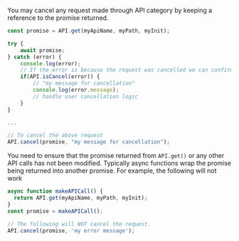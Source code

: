 You may cancel any request made through API category by keeping a reference to the promise returned.

```javascript
const promise = API.get(myApiName, myPath, myInit);

try {
    await promise;
} catch (error) {
    console.log(error);
    // If the error is because the request was cancelled we can confirm here.
    if(API.isCancel(error)) {
        // "my message for cancellation"
        console.log(error.message);
        // handle user cancellation logic
    }
}

...

// To cancel the above request
API.cancel(promise, "my message for cancellation");
```

You need to ensure that the promise returned from `API.get()` or any other API calls has not been modified. Typically async functions wrap the promise being returned into another promise. For example, the following will not work

```javascript
async function makeAPICall() {
  return API.get(myApiName, myPath, myInit);
}
const promise = makeAPICall();

// The following will NOT cancel the request.
API.cancel(promise, 'my error message');
```
